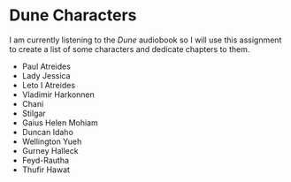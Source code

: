 # Dune Characters

I am currently listening to the _Dune_ audiobook so I will use this assignment to create a list of some characters and dedicate chapters to them. 

- Paul Atreides
- Lady Jessica
- Leto I Atreides
- Vladimir Harkonnen
- Chani
- Stilgar
- Gaius Helen Mohiam
- Duncan Idaho
- Wellington Yueh
- Gurney Halleck
- Feyd-Rautha
- Thufir Hawat
